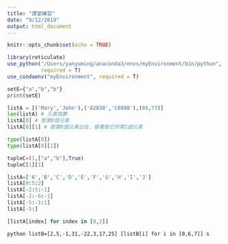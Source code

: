 ```yaml
---
title: "課堂練習"
date: "9/12/2019"
output: html_document
---
```


```r
knitr::opts_chunk$set(echo = TRUE)

library(reticulate)
use_python("/Users/yanyuming/anaconda3/envs/myEnvironment/bin/python",
           required = T)
use_condaenv("myEnvironment", required = T)
```

```python
setE={"a","b","b"}
print(setE)
```


```python
listA = [('Mary','John'),('A2838','C8898'),(89,73)]
len(listA) # 元素個數
listA[0] # 取第0個元素
listA[0][1] # 取第0個元素出在，接著取它的第1個元素

type(listA[0])
type(listA[0][1])
```
```python
tupleC=(1,["a","b"],True)
tupleC[1][1]
```
```python
listA=['A','B','C','D','E','F','G','H','I','J']
listA[0:5:2]
listA[-2:5:-1]
listA[-2:-6:-1]
listA[-5:-1:1]
listA[-5:]
```


```python
[listA[index] for index in [0,2]]
```
```python
listB=[2,5,-1,31,-22,3,17,25]
[listB[i] for i in [0,6,7]]
s```


